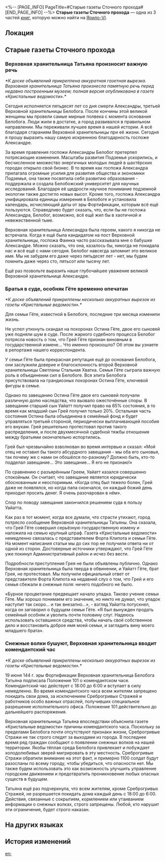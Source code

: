 <%-- [PAGE_INFO]
PageTitle=#Старые газеты Сточного прохода#
[END_PAGE_INFO] --%>
{{Дополнить}}
{{Книга Инфобокс
|id           = 106
|partIds      = 190238;190239;190240
|Название     = 
|Изображение  = Предмет Записи.png
|Мир          = Ярило-VI
|Томов        = 3
|Автор        = <!--нужно добавить-->
|Описание     = Несколько вырезок со старыми новостными сводками. Небольшая иллюстрация того, как Белобог выглядел много лет назад.
|Том1         = {{tx}}
|Источник1    = {{tx|Отсутствует источник}}
|Том2         = {{tx}}
|Источник2    = {{tx|Отсутствует источник}}
|Том3         = {{tx}}
|Источник3    = {{tx|Отсутствует источник}}
|Персонажи    = 
|Фракции      = 
}}
'''Старые газеты Сточного прохода''' — одна из 3 частей [[Книги|книг]], которую можно найти на [[Ярило-VI]].

==Локация==
{{Отметка карты|<!--название карты-->|<!--id отметки-->}}

==Старые газеты Сточного прохода==
===Верховная хранительница Татьяна произносит важную речь===
''*К доске объявлений прикреплена аккуратная газетная вырезка. Верховная хранительница Татьяна произнесла памятную речь перед недавно построенным музеем; полная версия опубликована в газете «Кристальные ведомости».*''

{{Размер|+2|<div align="center">Памятная речь в честь пятидесятой годовщины со дня смерти Верховной хранительницы Александры</div>}}

Сегодня исполняется пятьдесят лет со дня смерти Александры, третьей Верховной хранительницы Белобога. После кончины этой великой женщины мы провели самые мирные полвека с момента основания Белобога. Люди жили в достатке, а город развивался в правильном направлении. Мы переживали лучшее время в нашей истории. А всё благодаря стараниям Верховной хранительницы при её жизни. Сегодня я прошу выразить нашу самую искреннюю благодарность госпоже Александре.

За время правления госпожи Александры Белобог претерпел потрясающие изменения. Масштабы развития Подземья ускорились, и бесчисленное множество энергичных молодых людей в шахтёрских городах открыло свой бизнес. В то время как госпожа Александра прилагала огромные усилия для развития общества и экономики Подземья, она также посвятила себя развитию образования - поддержала и создала Белобожский университет для научных исследований. Благодаря её щедрости научное понимание подземной экологии также достигло новых высот. Кроме того, госпожа Александра унифицировала единицы измерения в Белобоге и установила календарь, исчисляющий даты от эры Фортификации, которым всё ещё пользуются. Справедливо будет сказать, что, если бы не госпожа Александра, Белобог, возможно, всё ещё жил бы в хаотичной и невежественной тьме.

Верховная хранительница Александра была героем, какого я никогда не встречала. Когда я ещё была кандидатом на пост Верховной хранительницы, госпожа Фаинка часто рассказывала мне о бабушке Александре. Можно сказать, что она, казалось бы, никогда не покидала нас и всё ещё с нами сегодня. Белобог навсегда запомнит это великое имя. Мы не забудем его даже через пятьдесят лет - нет, мы будем помнить даже через сто, пятьсот или тысячу лет.

Ещё раз позвольте выразить наше глубочайшее уважение великой Верховной хранительнице Александре.

===Братья в суде, особняк Гёте временно опечатан===
''*К доске объявлений прикреплены несколько аккуратных вырезок из газеты «Кристальные ведомости».*''

Для семьи Гёте, известной в Белобоге, последние три месяца изменили жизнь.

Не успел утихнуть скандал на похоронах Остина Гёте, двое его сыновей уже подняли шум в суде. После жаркого судебного процесса Белобог потрясла новость о том, что Грей Гёте признан виновным в государственной измене... Что именно произошло? Об этом вы узнаете в репортаже нашего корреспондента.

{{Размер|+2|Вскоре после смерти Остина Гёте братья набросились друг на друга из-за завещания}}

У семьи Гёте была прекрасная репутация ещё до основания Белобога, они заслужили доверие и благосклонность второй Верховной хранительницы Светланы Стальная Хватка. Семья Гёте сыграла важную роль в объединении сил в Белобоге. Вся элита Белобога присутствовала на грандиозных похоронах Остина Гёте, ключевой фигуры в семье.

Однако по завещанию Остина Гёте двое его сыновей получали различную долю наследства, что вызвало ожесточённые споры. В завещании старший сын Уайатт получил право на 65% состояния, в то время как младший сын Грей получил только 20%. Остальная часть состояния Остина была объединена в семейный фонд и будет управляться третьей стороной, периодически выплачивающей пособия его внукам. Грей решительно протестовал против такого распределения, и после двухмесячной судебной тяжбы отношения между братьями окончательно испортились.

Грей был чрезвычайно взволнован во время интервью и сказал: «Мой отец не оставил бы такого абсурдного завещания - мы оба его сыновья, так почему же с нами он обошёлся по-разному? Должно быть, кто-то подделал завещание... Это завещание... Я его не признаю!»

По сравнению с разъярённым Греем, Уайатт казался совершенно спокойным. Он считает, что завещание является юридически обоснованным и неоспоримым. «Когда отец был тяжело болен, Грей даже не появлялся, но когда папа скончался, он каждый божий день приходил просить денег. Я очень разочарован в нём».

Спор по поводу завещания закончился решением суда в пользу Уайатта.

{{Размер|+2|Грей исчезает и совершает государственную измену после проигрыша судебного процесса. Уайатт продаёт семейную собственность, чтобы оплатить штрафы.}}

Как раз в тот момент, когда все думали, что страсти утихают, город потрясло сообщение Верховной хранительницы Татьяны. Она сказала, что Грей Гёте совершил серьёзную государственную измену и наложила на семью крупный штраф. Газета «Кристальные ведомости» немедленно связалась с представителем Форта Клипота и семьи Гёте. На момент написания статьи мы до сих пор не получили ответа ни от одной из сторон. Достоверные источники утверждают, что Грей Гёте уже покинул Административный район и исчез без вести.

Подробности преступления Грея не были объявлены публично. Однако Верховная хранительница была тверда в обвинении, и Уайатт Гёте, брат Грея, не протестовал. Мы получили официальный ответ от представителя Форта Клипота на недавний слух о том, что Грей и его семья сбежали в снежные поля: ничего подобного не было.

«Бурное процветание предвещает начало упадка. Таково учение семьи Гёте. Мы хорошо понимаем его значение, но никто не думал, что упадок наступит так скоро... и так внезапно...», - взгляд Уайатта потускнел, когда он заговорил о будущем семьи Гёте. «Я был вынужден продать семейный особняк и уволить почти половину слуг. Надеюсь использовать оставшиеся средства, чтобы начать своё собственное дело и восстановить доброе имя моей семьи, и загладить вину моего младшего брата».

===Снежные волки бушуют, Верховная хранительница вводит комендантский час===
''*К доске объявлений прикреплены несколько аккуратных вырезок из газеты «Кристальные ведомости».*''

19 июня 144 г. эры Фортификации Верховная хранительница Белобога Татьяна подписала Положение 101 о комендантском часе. Комендантский час действует с 18:00 до 6:00 и вступает в силу немедленно. Во время комендантского часа всем жителям запрещено покидать свои дома, за исключением Среброгривых Стражей и работников особо важных отраслей, получивших специальное разрешение исполнительного офиса. Положение 101 действительно до дальнейшего распоряжения.

Верховная хранительница Татьяна впоследствии объяснила газете «Кристальные ведомости» причины комендантского часа. Поскольку за пределами Белобога почти отсутствуют признаки жизни, Среброгривые Стражи не так строго следят за выходами из города. В последнее время ряд граждан сообщают о появлении снежных волков на нашей территории. Якобы тёплая среда Белобога привлекает и побуждает холодолюбивых зверей мигрировать в эту местность. Среброгривые Стражи обратили внимание на этот факт, и примерно 1100 солдат будут разосланы по всему городу, чтобы убедиться, что опасности нет. Мы также будем использовать это как возможность улучшить управление городским движением и предотвратить проникновение любых опасных существ в будущем.

Татьяна ещё раз подчеркнула, что всем жителям, кроме Среброгривых Стражей, не разрешается покидать дома каждый день с 18:00 до 6:00. Действия, связанные с сокрытием, кормлением или утаиванием информации о снежных волках, строго запрещены. Любой, кто нарушит эти ограничения, будет строго наказан.

==На других языках==
{{На других языках
|en   = Old Newspapers of Backwater Pass
|zhs  = 边缘通路的旧报纸
|zht  = 邊緣通道的舊報紙
|ja   = 外縁通路に捨てられた古新聞
|ko   = 변방 통로의 낡은 신문
|es   = Periódicos viejos del Paso del Remanso
|fr   = Vieux journaux du Col de Backwater
|ru   = Старые газеты Сточного прохода
|th   = หนังสือพิมพ์เก่าของ Backwater Pass
|vi   = Giấy Báo Cũ Của Lằn Ranh
|de   = Alte Zeitung vom Abgelegenen Pass
|id   = Koran Bekas Backwater Pass
|pt   = Jornais Antigos da Passagem do Remanso
}}

==История изменений==
{{История изменений|3.5}}

[[en:]]